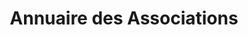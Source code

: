 ---
layout: ../../../layouts/AssoSort.astro
title: "Annuaire des Associations"
typeFilter: sports
affiliationFilter: lettres
---